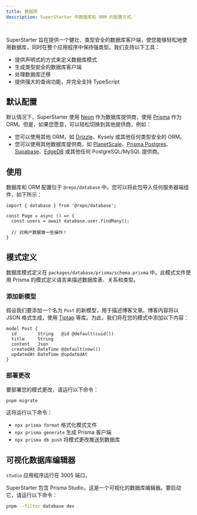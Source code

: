 ```yaml
---
title: 数据库
description: SuperStarter 中数据库和 ORM 的配置方式。
---
```


<Frame>
  <img src="/images/database.png" alt="" />
</Frame>

SuperStarter 旨在提供一个健壮、类型安全的数据库客户端，使您能够轻松地使用数据库，同时在整个应用程序中保持强类型。我们支持以下工具：

- 提供声明式的方式来定义数据库模式
- 生成类型安全的数据库客户端
- 处理数据库迁移
- 提供强大的查询功能，并完全支持 TypeScript

## 默认配置

默认情况下，SuperStarter 使用 [Neon](https://neon.tech) 作为数据库提供商，使用 [Prisma](https://prisma.io) 作为 ORM。但是，如果您愿意，可以轻松切换到其他提供商，例如：

- 您可以使用其他 ORM，如 [Drizzle](/zh/migrations/database/drizzle)、Kysely 或其他任何类型安全的 ORM。
- 您可以使用其他数据库提供商，如 [PlanetScale](/zh/migrations/database/planetscale)、[Prisma Postgres](/zh/migrations/database/prisma-postgres)、[Supabase](/zh/migrations/database/supabase)、[EdgeDB](/zh/migrations/database/edgedb) 或其他任何 PostgreSQL/MySQL 提供商。

## 使用

数据库和 ORM 配置位于 `@repo/database` 中。您可以将此包导入任何服务器端组件，如下所示：

```page.tsx {1,4}
import { database } from '@repo/database';

const Page = async () => {
  const users = await database.user.findMany();

  // 对用户数据做一些操作！
}
```

## 模式定义

数据库模式定义在 `packages/database/prisma/schema.prisma` 中。此模式文件使用 Prisma 的模式定义语言来描述数据库表、关系和类型。

### 添加新模型

假设我们要添加一个名为 `Post` 的新模型，用于描述博客文章。博客内容将以 JSON 格式生成，使用 [Tiptap](https://tiptap.dev/) 等库。为此，我们将在您的模式中添加以下内容：

```prisma packages/database/prisma/schema.prisma {1-7}
model Post {
  id        String   @id @default(cuid())
  title     String
  content   Json
  createdAt DateTime @default(now())
  updatedAt DateTime @updatedAt
}
```

### 部署更改

要部署您的模式更改，请运行以下命令：

```sh Terminal
pnpm migrate
```

这将运行以下命令：

- `npx prisma format` 格式化模式文件
- `npx prisma generate` 生成 Prisma 客户端
- `npx prisma db push` 将模式更改推送到数据库

## 可视化数据库编辑器

<Tip>`studio` 应用程序运行在 3005 端口。</Tip>

SuperStarter 包含 Prisma Studio，这是一个可视化的数据库编辑器。要启动它，请运行以下命令：

```sh Terminal
pnpm --filter database dev
```